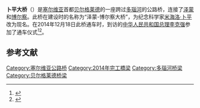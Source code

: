{{Infobox bridge
|bridge_name      = 卜平大桥
|native_name      = Pupinov most
|native_name_lang = sr
|image            = Pupinov most.jpg
|image_size       = 
|alt              = 
|caption          = 
|official_name    = 
|other_name       =
|carries          = [[机动车|机动车]]、[[非机动车|非机动车]]、[[行人|行人]]
|crosses          = [[多瑙河|多瑙河]]
|locale           = [[塞尔维亚|塞尔维亚]][[贝尔格莱德|贝尔格莱德]]
|maint            =
| architect        = 
| designer         = 
| engineering      = 
|design           = 
|material         = [[混凝土|混凝土]] 
|length           = {{convert|1507|m}}
|width            = {{convert|29.1|m}}
|height           = {{convert|22.8|m}}
|mainspan         = {{convert|172|m}}<ref>{{cite web|url =http://www.crbc.com/site/crbcEN/businessUpdate/info/2014/2078.html|title =The Closure Of Main Span Of Zemun-Borca Bridge In Serbia Is Successfully Realized|last =|first =|date =2014-01-24|work =|publisher =China Road & Bridge Corporation|accessdate =5 June 2014|archive-url =https://web.archive.org/web/20150225132140/http://www.crbc.com/site/crbcEN/businessUpdate/info/2014/2078.html|archive-date =2015-02-25|dead-url =yes}}</ref>
|spans            = 
|pierswater       = 
|load             = 
|clearance        = 
|below            = 
|life             =
|builder          = 中国路桥工程有限责任公司
|begin            = 2011年10月
|complete         = 2014年12月18日
|open             = 
|toll             = 
|traffic          = 
|map_cue          = 
|map_image        = 
|map_alt          = 
|map_text         = 
|map_width        = 
|coordinates      = {{coord|44.8645|20.3811|type:landmark_region:RS|display=inline,title}}
}}
'''卜平大桥'''（{{lang-sr|Пупинов мост|Pupinov most}}）是[[塞尔维亚|塞尔维亚]]首都[[贝尔格莱德|贝尔格莱德]]的一座跨过[[多瑙河|多瑙河]]的公路桥，连接了[[泽蒙|泽蒙]]和[[博尔察|博尔察]]。此桥在建设时的名称为“泽蒙-博尔察大桥”，为纪念科学家[[米海洛·卜平|米海洛·卜平]]改为现名。在2014年12月18日此桥通车时，到访的[[中华人民共和国总理|中华人民共和国总理]][[李克强|李克强]]参加了通车仪式<ref>{{cite web|url =http://news.xinhuanet.com/english/video/2014-12/19/c_133865478.htm|title =Premier Li to open Chinese-built bridge in Belgrade|last =|first =|date =2014-12-19|work =http://news.xinhuanet.com|publisher =|accessdate =22 December 2014|archive-date =2014-12-23|archive-url =https://web.archive.org/web/20141223220253/http://news.xinhuanet.com/english/video/2014-12/19/c_133865478.htm|dead-url =no}}</ref><ref>{{Cite web |url=http://news.ifeng.com/a/20141219/42751027_0.shtml |title=李克强为国产大桥剪彩 塞尔维亚群众喊中国人万岁 |access-date=2015-02-25 |archive-date=2019-05-13 |archive-url=https://web.archive.org/web/20190513213552/http://news.ifeng.com/a/20141219/42751027_0.shtml |dead-url=no }}</ref>。

==参考文献==
{{Reflist}}

{{Crossings navbox
|structure       = [[List_of_crossings_of_the_Danube|桥梁]]
|place           = [[多瑙河|多瑙河]]
|bridge          = 卜平大桥
|upstream        = [[贝斯卡大桥|贝斯卡大桥]]
|upstream signs = {{European route E|75}}
|downstream      = [[潘切沃大橋|潘切沃大橋]]
|downstream signs = {{European route E|70}}
}}

[[Category:塞尔维亚公路桥|Category:塞尔维亚公路桥]]
[[Category:2014年完工橋梁|Category:2014年完工橋梁]]
[[Category:多瑙河桥梁|Category:多瑙河桥梁]]
[[Category:贝尔格莱德桥梁|Category:贝尔格莱德桥梁]]